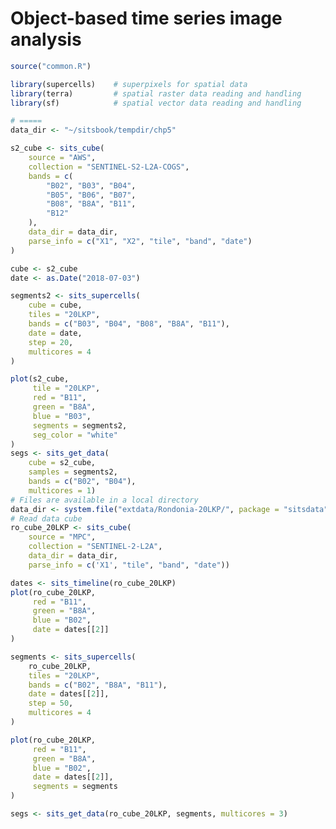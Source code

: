 # Object-based time series image analysis{-}

```r
source("common.R")
```

```r
library(supercells)    # superpixels for spatial data
library(terra)         # spatial raster data reading and handling
library(sf)            # spatial vector data reading and handling

# =====
data_dir <- "~/sitsbook/tempdir/chp5"

s2_cube <- sits_cube(
    source = "AWS",
    collection = "SENTINEL-S2-L2A-COGS",
    bands = c(
        "B02", "B03", "B04",
        "B05", "B06", "B07",
        "B08", "B8A", "B11",
        "B12"
    ),
    data_dir = data_dir,
    parse_info = c("X1", "X2", "tile", "band", "date")
)

cube <- s2_cube
date <- as.Date("2018-07-03")

segments2 <- sits_supercells(
    cube = cube,
    tiles = "20LKP",
    bands = c("B03", "B04", "B08", "B8A", "B11"),
    date = date,
    step = 20,
    multicores = 4
)

plot(s2_cube,
     tile = "20LKP",
     red = "B11",
     green = "B8A",
     blue = "B03",
     segments = segments2,
     seg_color = "white"
)
segs <- sits_get_data(
    cube = s2_cube, 
    samples = segments2, 
    bands = c("B02", "B04"),
    multicores = 1)
# Files are available in a local directory 
data_dir <- system.file("extdata/Rondonia-20LKP/", package = "sitsdata")
# Read data cube
ro_cube_20LKP <- sits_cube(
    source = "MPC",
    collection = "SENTINEL-2-L2A",
    data_dir = data_dir,
    parse_info = c('X1', "tile", "band", "date"))

dates <- sits_timeline(ro_cube_20LKP)
plot(ro_cube_20LKP, 
     red = "B11",
     green = "B8A",
     blue = "B02",
     date = dates[[2]]
)

segments <- sits_supercells(
    ro_cube_20LKP,
    tiles = "20LKP",
    bands = c("B02", "B8A", "B11"),
    date = dates[[2]],
    step = 50,
    multicores = 4
)

plot(ro_cube_20LKP, 
     red = "B11",
     green = "B8A",
     blue = "B02",
     date = dates[[2]],
     segments = segments
)

segs <- sits_get_data(ro_cube_20LKP, segments, multicores = 3)

```